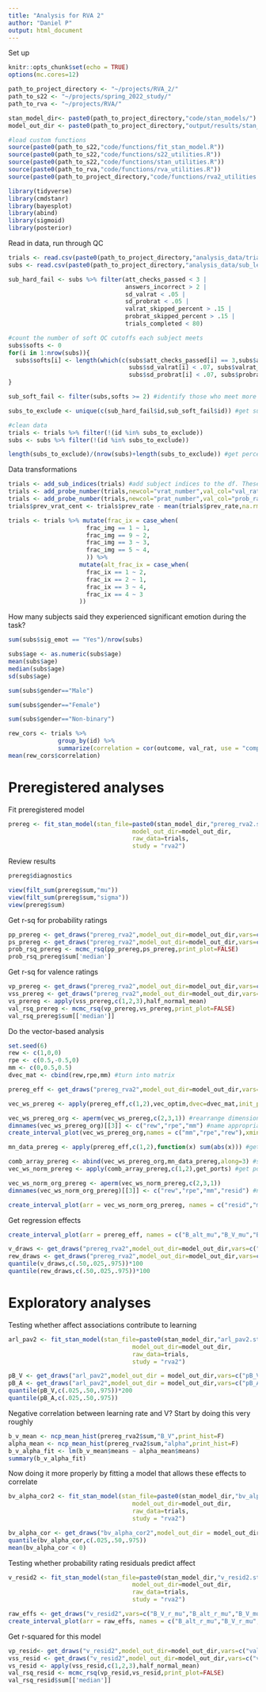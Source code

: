 ```yaml
---
title: "Analysis for RVA 2"
author: "Daniel P"
output: html_document
---
```


Set up
```r
knitr::opts_chunk$set(echo = TRUE)
options(mc.cores=12)

path_to_project_directory <- "~/projects/RVA_2/"
path_to_s22 <- "~/projects/spring_2022_study/"
path_to_rva <- "~/projects/RVA/"

stan_model_dir<- paste0(path_to_project_directory,"code/stan_models/")
model_out_dir <- paste0(path_to_project_directory,"output/results/stan_model_fits/")

#load custom functions
source(paste0(path_to_s22,"code/functions/fit_stan_model.R")) 
source(paste0(path_to_s22,"code/functions/s22_utilities.R")) 
source(paste0(path_to_s22,"code/functions/stan_utilities.R"))
source(paste0(path_to_rva,"code/functions/rva_utilities.R"))
source(paste0(path_to_project_directory,"code/functions/rva2_utilities.R")) 

library(tidyverse)
library(cmdstanr)
library(bayesplot)
library(abind)
library(sigmoid)
library(posterior)
```

Read in data, run through QC
```r
trials <- read.csv(paste0(path_to_project_directory,"analysis_data/trial_level_data_all_subs_2024-09-06_14_00_57.801362.csv"))
subs <- read.csv(paste0(path_to_project_directory,"analysis_data/sub_level_data_all_subs_2024-09-06_14_00_57.801362.csv"))

sub_hard_fail <- subs %>% filter(att_checks_passed < 3 |
                                 answers_incorrect > 2 |
                                 sd_valrat < .05 |
                                 sd_probrat < .05 |
                                 valrat_skipped_percent > .15 |
                                 probrat_skipped_percent > .15 |
                                 trials_completed < 80)

#count the number of soft QC cutoffs each subject meets
subs$softs <- 0
for(i in 1:nrow(subs)){
  subs$softs[i] <- length(which(c(subs$att_checks_passed[i] == 3,subs$answers_incorrect[i] == 2,
                                  subs$sd_valrat[i] < .07, subs$valrat_skipped_percent[i] > .10,
                                  subs$sd_probrat[i] < .07, subs$probrat_skipped_percent[i] > .10)))
}

sub_soft_fail <- filter(subs,softs >= 2) #identify those who meet more than 2 soft cutoffs

subs_to_exclude <- unique(c(sub_hard_fail$id,sub_soft_fail$id)) #get subjects who failed either set of criteria

#clean data
trials <- trials %>% filter(!(id %in% subs_to_exclude))
subs <- subs %>% filter(!(id %in% subs_to_exclude))

length(subs_to_exclude)/(nrow(subs)+length(subs_to_exclude)) #get percent excluded
```

Data transformations
```r
trials <- add_sub_indices(trials) #add subject indices to the df. These will match the indices used in Stan.
trials <- add_probe_number(trials,newcol="vrat_number",val_col="val_rat") #add valence rating number
trials <- add_probe_number(trials,newcol="prat_number",val_col="prob_rat") #add probability rating number
trials$prev_vrat_cent <- trials$prev_rate - mean(trials$prev_rate,na.rm=T)

trials <- trials %>% mutate(frac_ix = case_when(
                      frac_img == 1 ~ 1,
                      frac_img == 9 ~ 2,
                      frac_img == 3 ~ 3,
                      frac_img == 5 ~ 4,
                      )) %>%
                    mutate(alt_frac_ix = case_when(
                      frac_ix == 1 ~ 2,
                      frac_ix == 2 ~ 1,
                      frac_ix == 3 ~ 4,
                      frac_ix == 4 ~ 3
                    ))
```

How many subjects said they experienced significant emotion during the task?
```r
sum(subs$sig_emot == "Yes")/nrow(subs)
```

```r
subs$age <- as.numeric(subs$age)
mean(subs$age)
median(subs$age)
sd(subs$age)
```

```r
sum(subs$gender=="Male")
```

```r
sum(subs$gender=="Female")
```

```r
sum(subs$gender=="Non-binary")
```

```r
rew_cors <- trials %>%
              group_by(id) %>%
              summarize(correlation = cor(outcome, val_rat, use = "complete.obs"))
mean(rew_cors$correlation)
```

# Preregistered analyses

Fit preregistered model
```r
prereg <- fit_stan_model(stan_file=paste0(stan_model_dir,"prereg_rva2.stan"),
                                   model_out_dir=model_out_dir,
                                   raw_data=trials,
                                   study = "rva2")
```

Review results
```r
prereg$diagnostics
```

```r
view(filt_sum(prereg$sum,"mu"))
view(filt_sum(prereg$sum,"sigma"))
view(prereg$sum)
```


Get r-sq for probability ratings
```r
pp_prereg <- get_draws("prereg_rva2",model_out_dir=model_out_dir,vars=c("prob_pred"))
ps_prereg <- get_draws("prereg_rva2",model_out_dir=model_out_dir,vars=c("prob_sigma"))
prob_rsq_prereg <- mcmc_rsq(pp_prereg,ps_prereg,print_plot=FALSE)
prob_rsq_prereg$sum['median']
```

Get r-sq for valence ratings
```r
vp_prereg <- get_draws("prereg_rva2",model_out_dir=model_out_dir,vars=c("val_pred"))
vss_prereg <- get_draws("prereg_rva2",model_out_dir=model_out_dir,vars=c("val_sigma_sigma"))
vs_prereg <- apply(vss_prereg,c(1,2,3),half_normal_mean)
val_rsq_prereg <- mcmc_rsq(vp_prereg,vs_prereg,print_plot=FALSE)
val_rsq_prereg$sum[['median']]
```

Do the vector-based analysis
```r
set.seed(6)
rew <- c(1,0,0)
rpe <- c(0.5,-0.5,0)
mm <- c(0,0.5,0.5)
dvec_mat <- cbind(rew,rpe,mm) #turn into matrix

prereg_eff <- get_draws("prereg_rva2",model_out_dir=model_out_dir,vars=c("B_rew_mu","B_V_mu","B_alt_mu"))

vec_ws_prereg <- apply(prereg_eff,c(1,2),vec_optim,dvec=dvec_mat,init_pars=c(0,0,0)) #get vector weights

vec_ws_prereg_org <- aperm(vec_ws_prereg,c(2,3,1)) #rearrange dimensions
dimnames(vec_ws_prereg_org)[[3]] <- c("rew","rpe","mm") #name appropriately
create_interval_plot(vec_ws_prereg_org,names = c("mm","rpe","rew"),xmin = -.012, xmax = .1)
```

```r
mn_data_prereg <- apply(prereg_eff,c(1,2),function(x) sum(abs(x))) #get the manhattan norms for each data vector by summing the absolute values

comb_array_prereg <- abind(vec_ws_prereg_org,mn_data_prereg,along=3) #staple mn_data to the back of the third dimension of the vector weight array
vec_ws_norm_prereg <- apply(comb_array_prereg,c(1,2),get_ports) #get portions of relationship accounted for

vec_ws_norm_org_prereg <- aperm(vec_ws_norm_prereg,c(2,3,1))
dimnames(vec_ws_norm_org_prereg)[[3]] <- c("rew","rpe","mm","resid") #name meaningfully

create_interval_plot(arr = vec_ws_norm_org_prereg, names = c("resid","mm","rpe","rew"), xmin = -.012, xmax = 1)
```

Get regression effects
```r
create_interval_plot(arr = prereg_eff, names = c("B_alt_mu","B_V_mu","B_rew_mu"), xmin = -0.02, xmax = .04)
```

```r
v_draws <- get_draws("prereg_rva2",model_out_dir=model_out_dir,vars=c("B_V_mu"))
rew_draws <- get_draws("prereg_rva2",model_out_dir=model_out_dir,vars=c("B_rew_mu"))
quantile(v_draws,c(.50,.025,.975))*100
quantile(rew_draws,c(.50,.025,.975))*100
```

# Exploratory analyses

Testing whether affect associations contribute to learning
```r
arl_pav2 <- fit_stan_model(stan_file=paste0(stan_model_dir,"arl_pav2.stan"),
                                   model_out_dir=model_out_dir,
                                   raw_data=trials,
                                   study = "rva2")
```

```r
pB_V <- get_draws("arl_pav2",model_out_dir = model_out_dir,vars=c("pB_V_mu"))
pB_A <- get_draws("arl_pav2",model_out_dir = model_out_dir,vars=c("pB_A_mu"))
quantile(pB_V,c(.025,.50,.975))*200
quantile(pB_A,c(.025,.50,.975))
```


Negative correlation between learning rate and V? Start by doing this very roughly
```r
b_v_mean <- ncp_mean_hist(prereg_rva2$sum,"B_V",print_hist=F)
alpha_mean <- ncp_mean_hist(prereg_rva2$sum,"alpha",print_hist=F)
b_v_alpha_fit <- lm(b_v_mean$means ~ alpha_mean$means)
summary(b_v_alpha_fit)
```

Now doing it more properly by fitting a model that allows these effects to correlate
```r
bv_alpha_cor2 <- fit_stan_model(stan_file=paste0(stan_model_dir,"bv_alpha_cor2.stan"),
                                   model_out_dir=model_out_dir,
                                   raw_data=trials,
                                   study = "rva2")
```

```r
bv_alpha_cor <- get_draws("bv_alpha_cor2",model_out_dir = model_out_dir,vars=c("bv_alpha_cor"))
quantile(bv_alpha_cor,c(.025,.50,.975))
mean(bv_alpha_cor < 0)
```

Testing whether probability rating residuals predict affect
```r
v_resid2 <- fit_stan_model(stan_file=paste0(stan_model_dir,"v_resid2.stan"),
                                   model_out_dir=model_out_dir,
                                   raw_data=trials,
                                   study = "rva2")
```

```r
raw_effs <- get_draws("v_resid2",vars=c("B_V_r_mu","B_alt_r_mu","B_V_mu","B_alt_mu","B_rew_mu"),model_out_dir=model_out_dir)
create_interval_plot(arr = raw_effs, names = c("B_alt_r_mu","B_V_r_mu","B_alt_mu","B_V_mu","B_rew_mu"), xmin = -0.005, xmax = .035)
```

Get r-squared for this model
```r
vp_resid<- get_draws("v_resid2",model_out_dir=model_out_dir,vars=c("val_pred"))
vss_resid <- get_draws("v_resid2",model_out_dir=model_out_dir,vars=c("val_sigma_sigma"))
vs_resid <- apply(vss_resid,c(1,2,3),half_normal_mean)
val_rsq_resid <- mcmc_rsq(vp_resid,vs_resid,print_plot=FALSE)
val_rsq_resid$sum[['median']]
```

